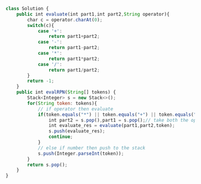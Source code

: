 ```js
class Solution {
    public int evaluate(int part1,int part2,String operator){
        char c = operator.charAt(0);
        switch(c){
            case '+':
                return part1+part2;
            case '-':
                return part1-part2;
            case '*':
                return part1*part2;
            case '/':
                return part1/part2;
        }
        return -1;        
    }
    public int evalRPN(String[] tokens) {
        Stack<Integer> s = new Stack<>();
        for(String token: tokens){
            // if operator then evaluate
            if(token.equals("*") || token.equals("+") || token.equals("/") || token.equals("-")){
                int part2 = s.pop(),part1 = s.pop();// take both the operand
                int evaluate_res = evaluate(part1,part2,token);
                s.push(evaluate_res);
                continue;
            }
            // else if number then push to the stack
            s.push(Integer.parseInt(token));
        }  
        return s.pop();
    }
}

```
